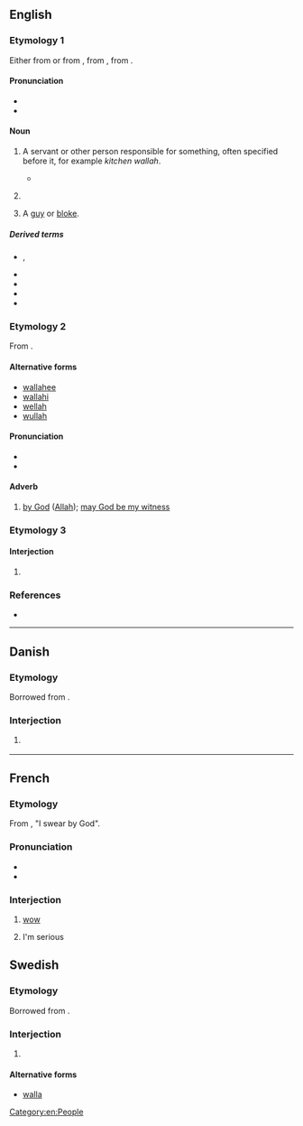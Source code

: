 ==English==

===Etymology 1===
Either from {{der|en|hi|-वाला||pertaining to}} or from {{bor|en|hi|वाला||person in charge}}, from {{der|en|sa|पाल||protector}}, from {{der|en|ine-pro|*peh₂-||protect}}.

====Pronunciation====
* {{IPA|en|/ˈwɑːlə/|/ˈwɒlə/}}
* {{rhymes|en|ɑːlə|ɒlə|s=2}}

====Noun====
{{en-noun}}

# {{lb|en|India}} A servant or other person responsible for something, often specified before it, for example ''kitchen wallah''.
#* {{quote-book|en|year=1931|author=George Orwell|title=A Hanging|passage=Kindly take one of my cigarettes, sir. Do you not admire my new silver case, sir? From the boxwallah, two rupees eight annas.}}
# {{lb|en|India|historical}} {{short for|en|competition wallah}}
# {{lb|en|British|slang}} A [[guy]] or [[bloke]].

=====Derived terms=====
* {{l|en|boxwallah}}, {{l|en|boxwalla}}
* {{l|en|compass wallah}}
* {{l|en|competition wallah}}
* {{l|en|ground wallah}}
* {{l|en|punkahwallah}}

===Etymology 2===
From {{der|en|ar|وَٱللّٰه|tr=wa-llāh|lit=by God}}. {{root|en|ar|ء ل ه}}

====Alternative forms====
* [[wallahee]]
* [[wallahi]]
* [[wellah]]
* [[wullah]]

====Pronunciation====
* {{IPA|en|/wəˈlɑː(h)/}}
* {{rhymes|en|ɑː|ɑːh|s=2}}

====Adverb====
{{en-adv|-}}

# {{lb|en|Islam}} [[by God]] ([[Allah]]); [[may God be my witness]] {{non-gloss definition|used in making a solemn oath}}

===Etymology 3===

====Interjection====
{{head|en|interjection}}

# {{misspelling of|en|voilà}}

===References===
* {{R:Websters}}

[[Category:en:People]]

----

==Danish==

===Etymology===
Borrowed from {{bor|da|ar|وَٱللّٰه}}.

===Interjection===
{{da-interj}}

# {{lb|da|slang}} {{ngd|Generic intensifier.}}

----

==French==

===Etymology===
From {{bor|fr|ar|وَٱللّٰه}}, "I swear by God".

===Pronunciation===
* {{fr-IPA}}
* {{audio|fr|LL-Q150 (fra)-WikiLucas00-wallah.wav|Audio}}

===Interjection===
{{fr-intj}}

# {{lb|fr|slang}} [[wow]] {{gloss|an expression of surprise}}
# {{lb|fr|slang|Tunisia}} I'm serious

==Swedish==

===Etymology===
Borrowed from {{bor|sv|ar|وَٱللّٰه}}.

===Interjection===
{{head|sv|interjection}}

# {{lb|sv|slang}} {{ngd|Generic intensifier.}}

====Alternative forms====
* [[walla]]
